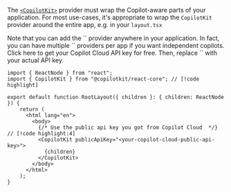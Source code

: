 
The [`<CopilotKit>`](/reference/components/CopilotKit) provider must wrap the Copilot-aware parts of your application.
For most use-cases, it's appropriate to wrap the `CopilotKit` provider around the entire app, e.g. in your `layout.tsx`

<Callout type="info">
  Note that you can add the `<CopilotKit>` provider anywhere in your application. In fact, you can have multiple `<CopilotKit>` providers per app if you want independent copilots.
</Callout>


<Callout type="info">
    <LinkToCopilotCloud asButton={false}>Click here to get your Copilot Cloud API key for free</LinkToCopilotCloud>. Then, replace `<your-public-api-key>` with your actual API key.
</Callout>

```tsx title="layout.tsx" showLineNumbers
import { ReactNode } from "react";
import { CopilotKit } from "@copilotkit/react-core"; // [!code highlight]

export default function RootLayout({ children }: { children: ReactNode }) {
    return (
      <html lang="en">
        <body> 
          {/* Use the public api key you got from Copilot Cloud  */} // [!code highlight:4]
          <CopilotKit publicApiKey="<your-copilot-cloud-public-api-key>"> 
            {children}
          </CopilotKit>
        </body>
      </html>
    );
}
```
